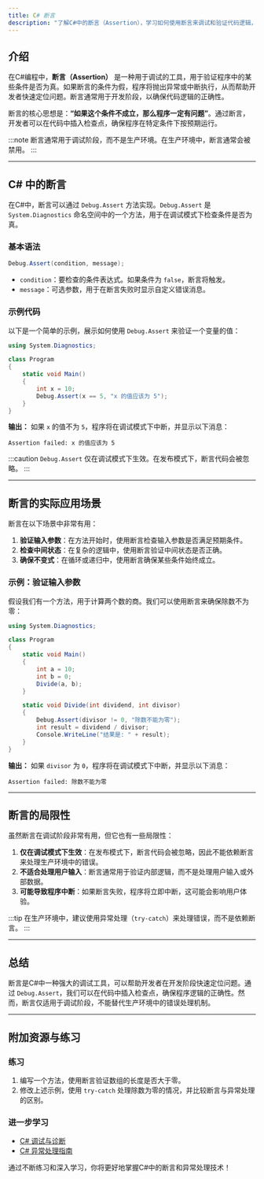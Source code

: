 ```yaml
---
title: C# 断言
description: "了解C#中的断言（Assertion），学习如何使用断言来调试和验证代码逻辑，确保程序在开发阶段的正确性。"
---
```


## 介绍

在C#编程中，**断言（Assertion）** 是一种用于调试的工具，用于验证程序中的某些条件是否为真。如果断言的条件为假，程序将抛出异常或中断执行，从而帮助开发者快速定位问题。断言通常用于开发阶段，以确保代码逻辑的正确性。

断言的核心思想是：**“如果这个条件不成立，那么程序一定有问题”**。通过断言，开发者可以在代码中插入检查点，确保程序在特定条件下按预期运行。

:::note
断言通常用于调试阶段，而不是生产环境。在生产环境中，断言通常会被禁用。
:::

---

## C# 中的断言

在C#中，断言可以通过 `Debug.Assert` 方法实现。`Debug.Assert` 是 `System.Diagnostics` 命名空间中的一个方法，用于在调试模式下检查条件是否为真。

### 基本语法

```csharp
Debug.Assert(condition, message);
```

- `condition`：要检查的条件表达式。如果条件为 `false`，断言将触发。
- `message`：可选参数，用于在断言失败时显示自定义错误消息。

### 示例代码

以下是一个简单的示例，展示如何使用 `Debug.Assert` 来验证一个变量的值：

```csharp
using System.Diagnostics;

class Program
{
    static void Main()
    {
        int x = 10;
        Debug.Assert(x == 5, "x 的值应该为 5");
    }
}
```

**输出：**
如果 `x` 的值不为 `5`，程序将在调试模式下中断，并显示以下消息：
```
Assertion failed: x 的值应该为 5
```

:::caution
`Debug.Assert` 仅在调试模式下生效。在发布模式下，断言代码会被忽略。
:::

---

## 断言的实际应用场景

断言在以下场景中非常有用：

1. **验证输入参数**：在方法开始时，使用断言检查输入参数是否满足预期条件。
2. **检查中间状态**：在复杂的逻辑中，使用断言验证中间状态是否正确。
3. **确保不变式**：在循环或递归中，使用断言确保某些条件始终成立。

### 示例：验证输入参数

假设我们有一个方法，用于计算两个数的商。我们可以使用断言来确保除数不为零：

```csharp
using System.Diagnostics;

class Program
{
    static void Main()
    {
        int a = 10;
        int b = 0;
        Divide(a, b);
    }

    static void Divide(int dividend, int divisor)
    {
        Debug.Assert(divisor != 0, "除数不能为零");
        int result = dividend / divisor;
        Console.WriteLine("结果是: " + result);
    }
}
```

**输出：**
如果 `divisor` 为 `0`，程序将在调试模式下中断，并显示以下消息：
```
Assertion failed: 除数不能为零
```

---

## 断言的局限性

虽然断言在调试阶段非常有用，但它也有一些局限性：

1. **仅在调试模式下生效**：在发布模式下，断言代码会被忽略，因此不能依赖断言来处理生产环境中的错误。
2. **不适合处理用户输入**：断言通常用于验证内部逻辑，而不是处理用户输入或外部数据。
3. **可能导致程序中断**：如果断言失败，程序将立即中断，这可能会影响用户体验。

:::tip
在生产环境中，建议使用异常处理（`try-catch`）来处理错误，而不是依赖断言。
:::

---

## 总结

断言是C#中一种强大的调试工具，可以帮助开发者在开发阶段快速定位问题。通过 `Debug.Assert`，我们可以在代码中插入检查点，确保程序逻辑的正确性。然而，断言仅适用于调试阶段，不能替代生产环境中的错误处理机制。

---

## 附加资源与练习

### 练习
1. 编写一个方法，使用断言验证数组的长度是否大于零。
2. 修改上述示例，使用 `try-catch` 处理除数为零的情况，并比较断言与异常处理的区别。

### 进一步学习
- [C# 调试与诊断](https://learn.microsoft.com/zh-cn/dotnet/csharp/debugging/)
- [C# 异常处理指南](https://learn.microsoft.com/zh-cn/dotnet/csharp/programming-guide/exceptions/)

通过不断练习和深入学习，你将更好地掌握C#中的断言和异常处理技术！